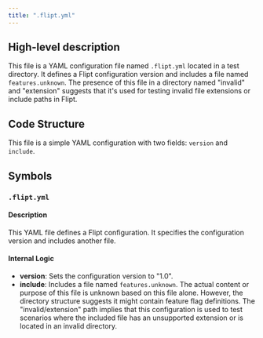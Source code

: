 ```yaml
---
title: ".flipt.yml"
---
```


## High-level description
This file is a YAML configuration file named `.flipt.yml` located in a test directory. It defines a Flipt configuration version and includes a file named `features.unknown`. The presence of this file in a directory named "invalid" and "extension" suggests that it's used for testing invalid file extensions or include paths in Flipt.

## Code Structure
This file is a simple YAML configuration with two fields: `version` and `include`. 

## Symbols
### `.flipt.yml`
#### Description
This YAML file defines a Flipt configuration. It specifies the configuration version and includes another file.

#### Internal Logic
- **version**: Sets the configuration version to "1.0".
- **include**: Includes a file named `features.unknown`. The actual content or purpose of this file is unknown based on this file alone. However, the directory structure suggests it might contain feature flag definitions. The "invalid/extension" path implies that this configuration is used to test scenarios where the included file has an unsupported extension or is located in an invalid directory. 

